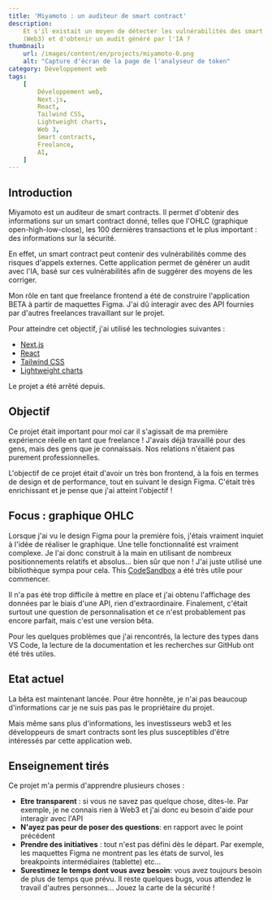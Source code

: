 ```yaml
---
title: 'Miyamoto : un auditeur de smart contract'
description:
    Et s'il existait un moyen de détecter les vulnérabilités des smart contracts
    (Web3) et d'obtenir un audit généré par l'IA ?
thumbnail:
    url: /images/content/en/projects/miyamoto-0.png
    alt: "Capture d'écran de la page de l'analyseur de token"
category: Développement web
tags:
    [
        Développement web,
        Next.js,
        React,
        Tailwind CSS,
        Lightweight charts,
        Web 3,
        Smart contracts,
        Freelance,
        AI,
    ]
---
```


## Introduction

Miyamoto est un auditeur de smart contracts. Il permet d'obtenir des
informations sur un smart contract donné, telles que l'OHLC (graphique
open-high-low-close), les 100 dernières transactions et le plus important : des
informations sur la sécurité.

En effet, un smart contract peut contenir des vulnérabilités comme des risques
d'appels externes. Cette application permet de générer un audit avec l'IA, basé
sur ces vulnérabilités afin de suggérer des moyens de les corriger.

Mon rôle en tant que freelance frontend a été de construire l'application BETA à
partir de maquettes Figma. J'ai dû interagir avec des API fournies par d'autres
freelances travaillant sur le projet.

Pour atteindre cet objectif, j'ai utilisé les technologies suivantes :

-   [Next.js](https://nextjs.org/)
-   [React](https://react.dev/)
-   [Tailwind CSS](https://tailwindcss.com)
-   [Lightweight charts](https://tradingview.github.io/lightweight-charts/)

<Alert>

Le projet a été arrêté depuis.

</Alert>

## Objectif

Ce projet était important pour moi car il s'agissait de ma première expérience
réelle en tant que freelance ! J'avais déjà travaillé pour des gens, mais des
gens que je connaissais. Nos relations n'étaient pas purement professionnelles.

L'objectif de ce projet était d'avoir un très bon frontend, à la fois en termes
de design et de performance, tout en suivant le design Figma. C'était très
enrichissant et je pense que j'ai atteint l'objectif !

## Focus : graphique OHLC

Lorsque j'ai vu le design Figma pour la première fois, j'étais vraiment inquiet
à l'idée de réaliser le graphique. Une telle fonctionnalité est vraiment
complexe. Je l'ai donc construit à la main en utilisant de nombreux
positionnements relatifs et absolus... bien sûr que non ! J'ai juste utilisé une
bibliothèque sympa pour cela. This
[CodeSandbox](https://codesandbox.io/s/tradingview-lightweight-candlestick-x7fxrq?file=/src/index.js)
a été très utile pour commencer.

Il n'a pas été trop difficile à mettre en place et j'ai obtenu l'affichage des
données par le biais d'une API, rien d'extraordinaire. Finalement, c'était
surtout une question de personnalisation et ce n'est probablement pas encore
parfait, mais c'est une version bêta.

Pour les quelques problèmes que j'ai rencontrés, la lecture des types dans VS
Code, la lecture de la documentation et les recherches sur GitHub ont été très
utiles.

## Etat actuel

La bêta est maintenant lancée. Pour être honnête, je n'ai pas beaucoup
d'informations car je ne suis pas pas le propriétaire du projet.

Mais même sans plus d'informations, les investisseurs web3 et les développeurs
de smart contracts sont les plus susceptibles d'être intéressés par cette
application web.

## Enseignement tirés

Ce projet m'a permis d'apprendre plusieurs choses :

-   **Etre transparent** : si vous ne savez pas quelque chose, dites-le. Par
    exemple, je ne connais rien à Web3 et j'ai donc eu besoin d'aide pour
    interagir avec l'API
-   **N'ayez pas peur de poser des questions**: en rapport avec le point
    précédent
-   **Prendre des initiatives** : tout n'est pas défini dès le départ. Par
    exemple, les maquettes Figma ne montrent pas les états de survol, les
    breakpoints intermédiaires (tablette) etc...
-   **Surestimez le temps dont vous avez besoin**: vous avez toujours besoin de
    plus de temps que prévu. Il reste quelques bugs, vous attendez le travail
    d'autres personnes... Jouez la carte de la sécurité !
